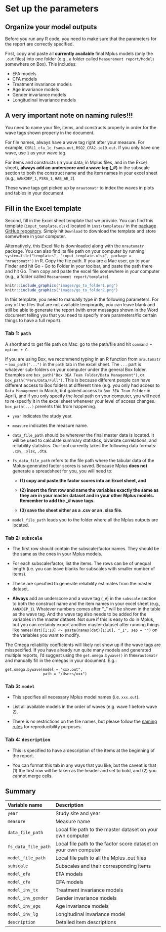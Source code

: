 # Set up the parameters

## Organize your model outputs

Before you run any R code, you need to make sure that the parameters for the report are correctly specified.

First, copy and paste all **currently available** final Mplus models (only the `.out` files) into one folder (e.g., a folder called `Measurement report/Models` somewhere on Box). This includes:

-   EFA models
-   CFA models
-   Treatment invariance models
-   Age invariance models
-   Gender invariance models
-   Longitudinal invariance models

## A very important note on naming rules!!!

You need to name your file, items, and constructs properly in order for the wave tags shown properly in the document.

For file names, always have a wave tag right after your measure. For example, `CSRL1_cfa_1c_fsamp.out`, `RSQ2_CFA2-ie19.out`. If you only have one wave, use `1` as your wave tag.

For items and constructs (in your data, in Mplus files, and in the Excel sheet), **always add an underscore and a wave tag (\_\#)** in the subscale section to both the construct name and the item names in your excel sheet (e.g., `AANXDEP_1`, `PSRA_1`, `HAB_AB_2`).

These wave tags get picked up by `mrautomatr` to index the waves in plots and tables in your document.

## Fill in the Excel template

Second, fill in the Excel sheet template that we provide. You can find this template (`input_template.xlsx`) located in `inst/templates/` in the [package GitHub repository](https://github.com/nyuglobalties/mrautomatr/blob/master/inst/templates/input_template.xlsx). Simply hit `Download` to download the template and store somewhere in your computer.

Alternatively, this Excel file is downloaded along with the `mrautomatr` package. You can also find its file path on your computer by running `system.file("templates", "input_template.xlsx", package = "mrautomatr")` in R. Copy the file path. If you are a Mac user, go to your Finder and hit Go - Go to Folder in your toolbar, and paste the path there and hit Go. Then copy and paste the excel file somewhere in your computer (e.g., a folder called `Measurement report/template`).

```r
knitr::include_graphics("images/go_to_folder1.png")
knitr::include_graphics("images/go_to_folder2.png")
```

In this template, you need to manually type in the following parameters. For any of the files that are not available temporarily, you can leave blank and still be able to generate the report (with error messages shown in the Word document telling you that you need to specify more parameters/fix certain things to have a full report).

### Tab 1: `path`

A shorthand to get file path on Mac: go to the path/file and hit `command + option + C`.

If you are using Box, we recommend typing in an R function from `mrautomatr` -- `box_path("...")` in the `path` tab in the excel sheet. The `...` part is whatever sub-folders on your computer under the general Box folder. Examples are `box_path("Box 3EA Team Folder/Data Management")`, or `box_path("Peru/Data/Full")`. This is because different people can have different access to Box folders at different time (e.g. you only had access to `Data Management` in March, but gained access to `Box 3EA Team Folder` in April), and if you only specify the local path on your computer, you will need to re-specify it in the excel sheet whenever your level of access changes. `box_path(...)` prevents this from happening.

-   `year` indicates the study year.

-   `measure` indicates the measure name.

-   `data_file_path` should be wherever the final master data is located. It will be used to calculate summary statistics, bivariate correlations, and reliability statistics. Our tool currently takes the following data formats: `.csv`, `.xlsx`, `.dta`.

-   `fs_data_file_path` refers to the file path where the tabular data of the Mplus-generated factor scores is saved. Because Mplus **does not** generate a spreadsheet for you, you will need to:

    -   **(1) copy and paste the factor scores into an Excel sheet, and**

    -   **(2) insert the first row and name the variables exactly the same as they are in your master dataset and in your other Mplus models. Remember to add the \_\# wave tags.**

    -   **(3) save the sheet either as a .csv or an .xlsx file.**

-   `model_file_path` leads you to the folder where all the Mplus outputs are located.

### Tab 2: `subscale`

-   The first row should contain the subscale/factor names. They should be the same as the ones in your Mplus models.

-   For each subscale/factor, list the items. The rows can be of unequal length (i.e. you can leave blanks for subscales with smaller number of items).

-   These are specified to generate reliability estimates from the master dataset.

-   **Always** add an underscore and a wave tag (`_#`) in the `subscale` section to both the construct name and the item names in your excel sheet (e.g., `AANXDEP_1`). Whatever numbers comes after "\_" will be shown in the table as the wave tag. And the wave tag also needs to be added for the variables in the master dataset. Not sure if this is easy to do in Mplus, but you can certainly export another master dataset after running things like `names(dat)[1:10] <- paste(names(dat)[1:10], "_1", sep = "")` on the variables you want to modify.

The Omega reliability coefficients will likely not show up if the wave tags are misspecified. If you have already run quite many models and generated multiple reports, I'd suggest using the `get.omega.bywave()` in the`mrautomatr` and manually fill in the omegas in your document. E.g.:

    get.omega.bywave(model = "xxx.out", 
                     path = "/Users/xxx")

### Tab 3: `model`

-   This specifies all necessary Mplus model names (i.e. `xxx.out`).

-   List all available models in the order of waves (e.g. wave 1 before wave 2).

-   There is no restrictions on the file names, but please follow the [naming rules](https://nyu.box.com/s/ate5l7wmw164u7xjg3g8x1vrfhwnt0ax) for reproducibility purposes.

### Tab 4: `description`

-   This is specified to have a description of the items at the beginning of the report.

-   You can format this tab in any ways that you like, but the caveat is that (1) the first row will be taken as the header and set to bold, and (2) you cannot merge cells.

## Summary

+---------------------+------------------------------------------------------------------+
| Variable name       | Description                                                      |
+:====================+:=================================================================+
| `year`              | Study site and year                                              |
+---------------------+------------------------------------------------------------------+
| `measure`           | Measure name                                                     |
+---------------------+------------------------------------------------------------------+
| `data_file_path`    | Local file path to the master dataset on your own computer       |
+---------------------+------------------------------------------------------------------+
| `fs_data_file_path` | Local file path to the factor score dataset on your own computer |
+---------------------+------------------------------------------------------------------+
| `model_file_path`   | Local file path to all the Mplus .out files                      |
+---------------------+------------------------------------------------------------------+
| `subscale`          | Subscales and their corresponding items                          |
+---------------------+------------------------------------------------------------------+
| `model_efa`         | EFA models                                                       |
+---------------------+------------------------------------------------------------------+
| `model_cfa`         | CFA models                                                       |
+---------------------+------------------------------------------------------------------+
| `model_inv_tx`      | Treatment invariance models                                      |
+---------------------+------------------------------------------------------------------+
| `model_inv_gender`  | Gender invariance models                                         |
+---------------------+------------------------------------------------------------------+
| `model_inv_age`     | Age invariance models                                            |
+---------------------+------------------------------------------------------------------+
| `model_inv_lg`      | Longitudinal invariance model                                    |
+---------------------+------------------------------------------------------------------+
| `description`       | Detailed item descriptions                                       |
+---------------------+------------------------------------------------------------------+
